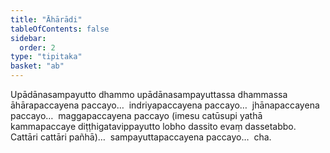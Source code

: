 ```yaml
---
title: "Āhārādi"
tableOfContents: false
sidebar:
  order: 2
type: "tipitaka"
basket: "ab"
---
```



<DynamicBreadcrumb />

<Division number="83">

<Paragraph number="3728">
Upādānasampayutto dhammo upādānasampayuttassa dhammassa āhārapaccayena paccayo…  indriyapaccayena paccayo…  jhānapaccayena paccayo…  maggapaccayena paccayo (imesu catūsupi yathā kammapaccaye diṭṭhigatavippayutto lobho dassito evaṃ dassetabbo. Cattāri cattāri pañhā)…  sampayuttapaccayena paccayo…  cha.
</Paragraph>
</Division>
